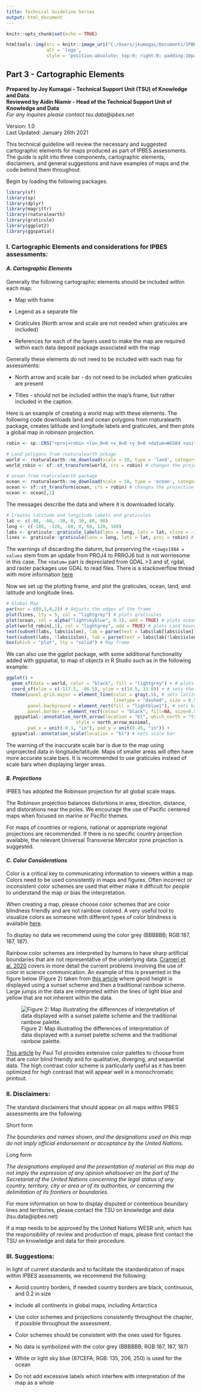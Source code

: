 ---
title: Technical Guideline Series
output: html_document
---

```{r setup, include=FALSE}
knitr::opts_chunk$set(echo = TRUE)
```

```{r, echo=FALSE}
htmltools::img(src = knitr::image_uri("C:/Users/jkumagai/Documents/IPBES/R/Geoinformatics/Technical Guidelines Series/CartographicGuidelines/logo2.png"), 
               alt = 'logo', 
               style = 'position:absolute; top:0; right:0; padding:10px; width: 600px; height: 135px;') 
```


## Part 3 - Cartographic Elements  
**Prepared by Joy Kumagai - Technical Support Unit (TSU) of Knowledge and Data**  
**Reviewed by Aidin Niamir - Head of the Technical Support Unit of Knowledge and Data**    
*For any inquires please contact tsu.data@ipbes.net*     


Version: 1.0  
Last Updated: January 26th 2021   

This technical guideline will review the necessary and suggested cartographic elements for maps produced as part of IPBES assessments. The guide is split into three components, cartographic elements, disclaimers, and general suggestions and have examples of maps and the code behind them throughout.

Begin by loading the following packages.

```{r  message = FALSE, warning=FALSE}
library(sf) 
library(sp)
library(dplyr)
library(magrittr)
library(rnaturalearth)
library(graticule)
library(ggplot2)
library(ggspatial)
```

### I. Cartographic Elements and considerations for IPBES assessments:
#### *A. Cartographic Elements*


Generally the following cartographic elements should be included within each map: 

* Map with frame

* Legend as a separate file

* Graticules (North arrow and scale are not needed when graticules are included)

* References for each of the layers used to make the map are required within each data deposit package associated with the map


Generally these elements do not need to be included with each map for assessments:

* North arrow and scale bar - do not need to be included when graticules are present 

* Titles - should not be included within the map’s frame, but rather included in the caption. 

Here is an example of creating a world map with these elements. The following code downloads land and ocean polygons from rnaturalearth package, creates latitude and longitude labels and graticules, and then plots a global map in robinson projection. 
```{r}
robin <- sp::CRS("+proj=robin +lon_0=0 +x_0=0 +y_0=0 +datum=WGS84 +units=m +no_defs")

# Land polygons from rnaturalearth pckage
world <- rnaturalearth::ne_download(scale = 10, type = 'land', category = 'physical', returnclass = "sf") # sf mulitpologyon 
world_robin <- sf::st_transform(world, crs = robin) # changes the projection

# ocean from rnaturalearth package
ocean <- rnaturalearth::ne_download(scale = 10, type = 'ocean', category = 'physical', returnclass = "sf")
ocean <- sf::st_transform(ocean, crs = robin) # changes the projection
ocean <- ocean[,1]
```

The messages describe the data and where it is downloaded locally.    

```{r}
# Creates latitude and longitude labels and graticules
lat <- c(-90, -60, -30, 0, 30, 60, 90)
long <- c(-180, -120, -60, 0, 60, 120, 180)
labs <- graticule::graticule_labels(lons = long, lats = lat, xline = -180, yline = 90, proj = robin) # labels for the graticules 
lines <- graticule::graticule(lons = long, lats = lat, proj = robin) # graticules 
```
The warnings of discarding the daturm, but preserving the `+towgs1984 = values` stem from an update from PROJ4 to PRROJ6 but is not worriesome in this case. The `+datum=` part is depreciated from GDAL >3 and sf, rgdal, and raster packages use GDAL to read files. There is a stackoverflow thread with more information [here](https://stackoverflow.com/questions/63727886/proj4-to-proj6-upgrade-and-discarded-datum-warnings)        

Now we set up the plotting frame, and plot the graticules, ocean, land, and latitude and longitude lines.
```{r}
# Global Map 
par(mar = c(0,3,0,2)) # Adjusts the edges of the frame 
plot(lines, lty = 5, col = "lightgrey") # plots graticules 
plot(ocean, col = alpha("lightskyblue", 0.3), add = TRUE) # plots ocean polygons
plot(world_robin[,1], col = "lightgrey", add = TRUE) # plots Land boundarys
text(subset(labs, labs$islon), lab = parse(text = labs$lab[labs$islon]), pos = 3, xpd = NA) # plots longitude labels
text(subset(labs, !labs$islon), lab = parse(text = labs$lab[!labs$islon]), pos = 2, xpd = NA) # plots latitude labels
box(which = "plot", lty = "solid") # Map frame 
```

We can also use the ggplot package, with some additional functionality added with ggspatial, to map sf objects in R Studio such as in the following example:  

```{r}
ggplot() + 
  geom_sf(data = world, color = "black", fill = "lightgrey") + # plots the land polygons
  coord_sf(xlim = c(-117.5, -86.5), ylim = c(14.5, 33.0)) + # sets the maps extent
  theme(panel.grid.major = element_line(color = gray(.5), # sets latitude and longitude lines 
                                        linetype = "dashed", size = 0.5),
        panel.background = element_rect(fill = "lightblue1"), # sets background panel color 
        panel.border = element_rect(colour = "black", fill=NA, size=0.5)) + # sets panel border 
   ggspatial::annotation_north_arrow(location = "bl", which_north = "true", # sets north arrow 
                          style = north_arrow_minimal,
        pad_x = unit(-0.1, "in"), pad_y = unit(0.45, "in")) +
  ggspatial::annotation_scale(location = "bl") # sets scale bar

```
  
The warning of the inaccurate scale bar is due to the map using unprojected data in longitude/latitude. Maps of smaller areas will often have more accurate scale bars. It is recommended to use graticules instead of scale bars when displaying larger areas.   

#### *B. Projections*

IPBES has adopted the Robinson projection for all global scale maps. 

The Robinson projection balances distortions in area, direction, distance, and distorations near the poles. We encourage the use of Pacific centered maps when focused on marine or Pacific themes. 

For maps of countries or regions, national or appropriate regional projections are recommended. If there is no specific country projection available, the relevant Universal Transverse Mercator zone projection is suggested.

#### *C. Color Considerations*

Color is a critical key to communicating information to viewers within a map. Colors need to be used consistently in maps and figures. Often incorrect or inconsistent color schemes are used that either make it difficult for people to understand the map or bias the interpretation. 

When creating a map, please choose color schemes that are color blindness friendly and are not rainbow colored. A very useful tool to visualize colors as someone with different types of color blindness is available [here](https://davidmathlogic.com/colorblind/#%23D81B60-%231E88E5-%23FFC107-%23004D40).  
 
To display no data we recommend using the color grey (BBBBBB; RGB:187, 187, 187). 

Rainbow color schemes are interpreted by humans to have sharp artificial boundaries that are not representative of the underlying data. [Crameri et al. 2020](https://doi.org/10.1038/s41467-020-19160-7) covers in more detail the current problems involving the use of color in science communication. An example of this is presented in the figure below (Figure 2) taken from [this article](https://personal.sron.nl/~pault/#good_amd_bad_colour_schemes_compared) where geoid height is displayed using a sunset scheme and then a traditional rainbow scheme. Large jumps in the data are interpreted within the lines of light blue and yellow that are not inherent within the data. 

![Figure 2: Map illustrating the differences of interpretation of data displayed with a sunset palette scheme and the traditional rainbow palette.](color_comparison_figure.png)


[This article](https://personal.sron.nl/~pault/) by Paul Tol provides extensive color palettes to choose from that are color blind friendly and for qualitative, diverging, and sequential data. The high contrast color scheme is particularly useful as it has been optimized for high contrast that will appear well in a monochromatic printout.


### II. Disclaimers:

The standard disclaimers that should appear on all maps within IPBES assessments are the following: 

Short form

*The boundaries and names shown, and the designations used on this map do not imply official endorsement or acceptance by the United Nations.*
 
Long form

*The designations employed and the presentation of material on this map do not imply the expression of any opinion whatsoever on the part of the Secretariat of the United Nations concerning the legal status of any country, territory, city or area or of its authorities, or concerning the delimitation of its frontiers or boundaries.*


For more information on how to display disputed or contentious boundary lines and territories, please contact the TSU on knowledge and data (tsu.data@ipbes.net)  

If a map needs to be approved by the United Nations WESR unit, which has the responsibility of review and production of maps, please first contact the TSU on knowledge and data for their procedure. 

### III. Suggestions:

In light of current standards and to facilitate the standardization of maps within IPBES assessments, we recommend the following: 

* Avoid country borders, if needed country borders are black, continuous, and 0.2 in size

* Include all continents in global maps, including Antarctica

* Use color schemes and projections consistently throughout the chapter, if possible throughout the assessment. 

* Color schemes should be consistent with the ones used for figures.

* No data is symbolized with the color grey (BBBBBB; RGB:187, 187, 187)

* White or light sky blue (87CEFA; RGB: 135, 206, 250) is used for the ocean 

* Do not add excessive labels which interfere with interpretation of the map as a whole
